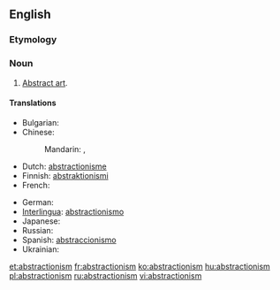 ==English==

===Etymology===
{{suffix|abstraction|ism}}

===Noun===
{{en-noun|s|-}}

# [[abstract art|Abstract art]].

====Translations====
{{trans-top|abstract art}}
* Bulgarian: {{t|bg|абстракционизъм|m|sc=Cyrl}}
* Chinese:
*: Mandarin: {{t|zh|抽象主義|sc=Hani}}, {{t|zh|抽象主义|tr=chōuxiàngzhǔyì|sc=Hani}}
* Dutch: [[abstractionisme]] {{n}}
* Finnish: [[abstraktionismi]]
* French: {{t+|fr|abstractionnisme}}
{{trans-mid}}
* German: {{t|de|Abstraktionismus|m}}
* [[Interlingua]]: [[abstractionismo]]
* Japanese: {{t|ja|抽象主義|tr=ちゅうしょうしゅぎ, chūshōshugi)|sc=Jpan}}
* Russian: {{t|ru|абстракционизм|m|tr=abstrakcionízm|sc=Cyrl}}
* Spanish: [[abstraccionismo]] {{m}}
* Ukrainian: {{t|uk|абстракціонізм|m|sc=Cyrl}}
{{trans-bottom}}

[[et:abstractionism]]
[[fr:abstractionism]]
[[ko:abstractionism]]
[[hu:abstractionism]]
[[pl:abstractionism]]
[[ru:abstractionism]]
[[vi:abstractionism]]